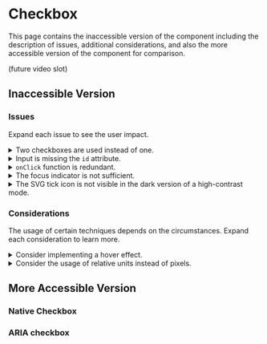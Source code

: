 

# Checkbox

This page contains the inaccessible version of the component including the description of issues, additional considerations, and also the more accessible version of the component for comparison.

(future video slot)

## Inaccessible Version

<PreviewWrapper title="Inaccessible checkbox" codeHref="https://codesandbox.io/s/inaccessible-checkbox-78h12u">
  <Checkbox />
</PreviewWrapper>

### Issues

Expand each issue to see the user impact.

<details>
  <summary>
    <span>Two checkboxes are used instead of one.</span>
  </summary>
  A custom checkbox can be created either by using a visually hidden native checkbox or using ARIA and JavaScript. But only one of these approaches should be used.
  <br /><br />
  When using the native checkbox, no JavaScript or ARIA (such as <code>aria-checked</code>) is needed because the checkbox is just hidden behind the box but still focusable and interactive, therefore its functionality is still available. When the state needs to be controlled for example in a React application, then utilize the <code>checked</code> attribute.
  <br /><br />
  When using ARIA with JavaScript, the element must have:

  <ul>
    <li><code>role=&quot;checkbox&quot;</code> for assistive technologies to treat it like a checkbox</li>
    <li><code>tabindex=&quot;0&quot;</code> to be focusable</li>
    <li><code>aria-checked</code> to represent the state</li>
    <li><code>click</code> and <code>keydown</code> (Space character) events to be interactive</li>
  </ul>
</details>
<details>
  <summary>
    <span>Input is missing the <code>id</code> attribute.</span>
  </summary>
  The <code>for</code> attribute of a <code>&lt;label&gt;</code> element expects an ID of an input field to provide an <a href="/docs/wcag-documents/glossary-of-terms#accessible-name">accessible name</a> and also make the label itself clickable. The input, however, uses only the <code>name</code> attribute, which does not create the relationship. The ID must be present on the input, otherwise, users of assistive technologies, such as <a href="/docs/wcag-documents/glossary-of-terms#screen-reader">screen readers</a>, would not know the checkbox label.
</details>
<details>
  <summary>
    <span><code>onClick</code> function is redundant.</span>
  </summary>
  When a <code>&lt;label&gt;</code> is connected to the input field with ID, then it becomes clickable automatically and controls the state of the checkbox.
  <br /><br />
  When the checkbox is made with ARIA, the accessible name is computed from the contents of the <code>&lt;div role=&quot;checkbox&quot;&gt;
  </code>.
</details>
<details>
  <summary>
    <span>The focus indicator is not sufficient.</span>
  </summary>
  Changing the one-pixel wide input border to a grey color on focus is almost invisible indicator in this case.
</details>
<details>
  <summary>
    <span>The SVG tick icon is not visible in the dark version of a high-contrast mode.</span>
  </summary>
  All sighted users must see the tick icon to identify whether the checkbox is checked or not.
</details>

### Considerations

The usage of certain techniques depends on the circumstances. Expand each consideration to learn more.

<details>
  <summary>
    <span>Consider implementing a hover effect.</span>
  </summary>
  It is easier for sighted mouse users to perceive that checkboxes with labels are interactive when the user interface reacts to the hover effect. Changing the background color or border is usually a good indicator.
</details>
<details>
  <summary>
    <span>Consider the usage of relative units instead of pixels.</span>
  </summary>
  While not needed for [conformance](/docs/wcag-documents/glossary-of-terms#conformance), if users change their text size, the checkbox size does not change. It might be also hard for users to select or find a small checkbox when the text size is very large. By using relative units instead of pixels, the size of the checkbox will adapt to the text size.
</details>

## More Accessible Version

### Native Checkbox

<PreviewWrapper title="More accessible native checkbox" codeHref="https://codesandbox.io/s/accessible-checkbox-lc0ytb">
  <AccessibleCheckbox />
</PreviewWrapper>

### ARIA checkbox

<PreviewWrapper title="More accessible ARIA checkbox" codeHref="https://codesandbox.io/s/accessible-aria-checkbox-kjmbkh">
  <AccessibleAriaCheckbox />
</PreviewWrapper>
